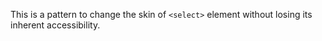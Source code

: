 

This is a pattern to change the skin of `<select>` element without losing its inherent accessibility.

<Snippet snippet={snippet} component={SelectUI} />